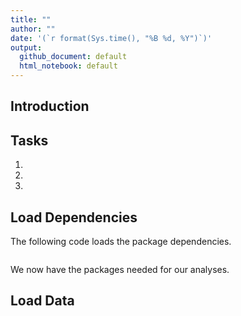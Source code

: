 ```yaml
---
title: ""
author: ""
date: '(`r format(Sys.time(), "%B %d, %Y")`)'
output:
  github_document: default
  html_notebook: default
---
```


## Introduction


## Tasks

1.
2.
3.

## Load Dependencies
The following code loads the package dependencies.

```r

```

We now have the packages needed for our analyses.

## Load Data
